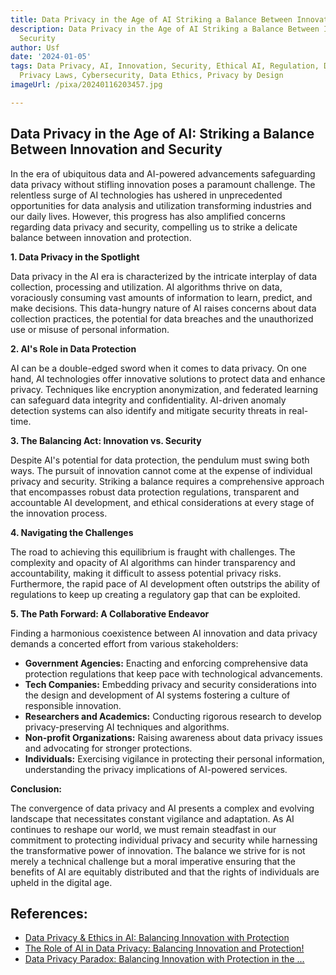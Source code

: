 ```yaml
---
title: Data Privacy in the Age of AI Striking a Balance Between Innovation and Security
description: Data Privacy in the Age of AI Striking a Balance Between Innovation and
  Security
author: Usf
date: '2024-01-05'
tags: Data Privacy, AI, Innovation, Security, Ethical AI, Regulation, Data Governance,
  Privacy Laws, Cybersecurity, Data Ethics, Privacy by Design
imageUrl: /pixa/20240116203457.jpg

---
```

##  Data  Privacy in the Age of AI: Striking a Balance Between  Innovation and Security

In the era of ubiquitous data and AI-powered advancements safeguarding data privacy  without stifling innovation  poses a paramount  challenge. The relentless surge of AI technologies has ushered in unprecedented opportunities for  data analysis and utilization transforming industries and our daily lives.  However, this progress has also amplified concerns regarding data privacy and security, compelling us to strike a delicate balance between innovation and  protection.

**1. Data  Privacy in the Spotlight**

Data privacy in  the AI era is characterized by the intricate interplay of  data collection, processing and utilization. AI algorithms  thrive on data,  voraciously  consuming vast amounts of information to learn, predict, and make decisions. This data-hungry nature of AI raises concerns about data collection practices, the potential for  data breaches and the unauthorized use or misuse of personal information.

**2. AI's Role in Data Protection**

AI can be a double-edged sword when it comes to data privacy. On one hand, AI technologies offer innovative solutions to  protect  data and enhance privacy. Techniques like encryption anonymization, and federated learning can safeguard data integrity and confidentiality. AI-driven anomaly detection systems can also identify and mitigate security threats in real-time.

**3. The Balancing Act: Innovation vs. Security**

Despite AI's potential for data protection, the pendulum must swing both ways. The pursuit of innovation cannot come at the expense of individual  privacy  and security. Striking a balance requires a comprehensive approach that encompasses robust data protection  regulations, transparent and accountable AI development, and ethical considerations  at every stage of the innovation  process.

**4. Navigating the Challenges**

The road to  achieving  this equilibrium is fraught with challenges. The complexity and opacity of AI  algorithms can hinder transparency and accountability, making it difficult to assess  potential privacy risks. Furthermore,  the rapid pace of AI development often outstrips the ability of regulations to keep up creating a  regulatory gap that  can be exploited.

**5. The Path Forward: A Collaborative Endeavor**

Finding a harmonious coexistence between AI innovation and data privacy demands a concerted effort from various stakeholders:

- **Government Agencies:** Enacting and enforcing  comprehensive data protection regulations that keep  pace with technological advancements.
- **Tech Companies:** Embedding privacy and security considerations into  the design and  development of AI systems fostering a culture of  responsible  innovation.
- **Researchers and Academics:** Conducting rigorous research to develop privacy-preserving AI techniques and algorithms.
- **Non-profit Organizations:** Raising awareness about data  privacy issues  and advocating  for stronger protections.
- **Individuals:** Exercising vigilance in protecting their  personal information, understanding the privacy implications of  AI-powered services.

**Conclusion:**

The convergence of data privacy and AI presents a  complex and evolving landscape that necessitates constant vigilance and adaptation. As AI continues  to reshape  our world, we must remain steadfast in our commitment to protecting individual privacy and security while harnessing the transformative power of innovation. The balance we strive for  is not  merely a  technical challenge but a moral imperative ensuring that the benefits  of AI are equitably distributed and that the rights of individuals are upheld in the  digital age.

## References:
- [Data Privacy & Ethics in AI: Balancing Innovation with Protection](https://www.harrisonclarke.com/blog/data-privacy-ethics-in-ai-balancing-innovation-with-protection)
- [The Role of AI in Data Privacy: Balancing Innovation and Protection!](https://www.linkedin.com/pulse/role-ai-data-privacy-balancing-innovation-protection)
- [Data Privacy Paradox: Balancing Innovation with Protection in the ...](https://hyperight.com/data-privacy-paradox-balancing-innovation-with-protection-in-age-of-ai/)
